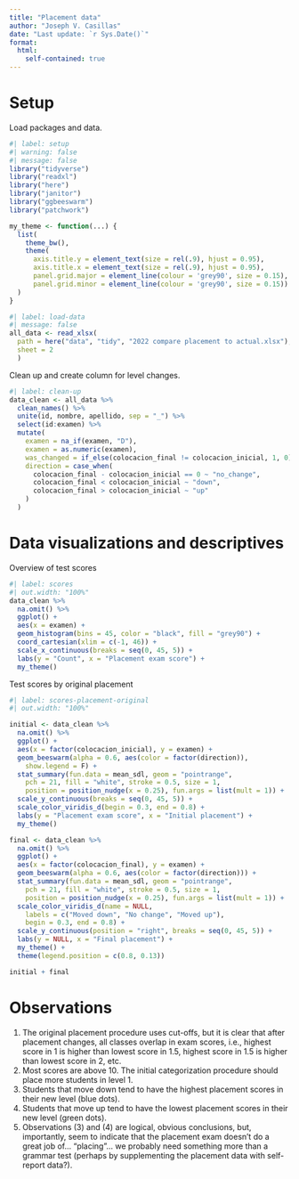 ```yaml
---
title: "Placement data"
author: "Joseph V. Casillas"
date: "Last update: `r Sys.Date()`"
format: 
  html:
    self-contained: true
---
```


# Setup

Load packages and data. 

```r
#| label: setup
#| warning: false
#| message: false
library("tidyverse")
library("readxl")
library("here")
library("janitor")
library("ggbeeswarm")
library("patchwork")

my_theme <- function(...) {
  list(
    theme_bw(), 
    theme(
      axis.title.y = element_text(size = rel(.9), hjust = 0.95),
      axis.title.x = element_text(size = rel(.9), hjust = 0.95),
      panel.grid.major = element_line(colour = 'grey90', size = 0.15),
      panel.grid.minor = element_line(colour = 'grey90', size = 0.15))
  )
}
```

```r
#| label: load-data
#| message: false
all_data <- read_xlsx(
  path = here("data", "tidy", "2022 compare placement to actual.xlsx"), 
  sheet = 2
  )
```

Clean up and create column for level changes. 

```r
#| label: clean-up
data_clean <- all_data %>% 
  clean_names() %>% 
  unite(id, nombre, apellido, sep = "_") %>% 
  select(id:examen) %>% 
  mutate(
    examen = na_if(examen, "D"), 
    examen = as.numeric(examen), 
    was_changed = if_else(colocacion_final != colocacion_inicial, 1, 0), 
    direction = case_when(
      colocacion_final - colocacion_inicial == 0 ~ "no_change", 
      colocacion_final < colocacion_inicial ~ "down", 
      colocacion_final > colocacion_inicial ~ "up"
    )
  )
```

# Data visualizations and descriptives

Overview of test scores

```r
#| label: scores
#| out.width: "100%"
data_clean %>% 
  na.omit() %>% 
  ggplot() + 
  aes(x = examen) + 
  geom_histogram(bins = 45, color = "black", fill = "grey90") + 
  coord_cartesian(xlim = c(-1, 46)) + 
  scale_x_continuous(breaks = seq(0, 45, 5)) + 
  labs(y = "Count", x = "Placement exam score") + 
  my_theme()
```

Test scores by original placement

```r
#| label: scores-placement-original
#| out.width: "100%"

initial <- data_clean %>% 
  na.omit() %>% 
  ggplot() + 
  aes(x = factor(colocacion_inicial), y = examen) + 
  geom_beeswarm(alpha = 0.6, aes(color = factor(direction)), 
    show.legend = F) + 
  stat_summary(fun.data = mean_sdl, geom = "pointrange", 
    pch = 21, fill = "white", stroke = 0.5, size = 1, 
    position = position_nudge(x = 0.25), fun.args = list(mult = 1)) + 
  scale_y_continuous(breaks = seq(0, 45, 5)) + 
  scale_color_viridis_d(begin = 0.3, end = 0.8) + 
  labs(y = "Placement exam score", x = "Initial placement") + 
  my_theme()

final <- data_clean %>% 
  na.omit() %>% 
  ggplot() + 
  aes(x = factor(colocacion_final), y = examen) + 
  geom_beeswarm(alpha = 0.6, aes(color = factor(direction))) + 
  stat_summary(fun.data = mean_sdl, geom = "pointrange", 
    pch = 21, fill = "white", stroke = 0.5, size = 1, 
    position = position_nudge(x = 0.25), fun.args = list(mult = 1)) + 
  scale_color_viridis_d(name = NULL, 
    labels = c("Moved down", "No change", "Moved up"), 
    begin = 0.3, end = 0.8) +
  scale_y_continuous(position = "right", breaks = seq(0, 45, 5)) + 
  labs(y = NULL, x = "Final placement") + 
  my_theme() + 
  theme(legend.position = c(0.8, 0.13))

initial + final
```

# Observations

1. The original placement procedure uses cut-offs, but it is clear that after placement changes, all classes overlap in exam scores, i.e., highest score in 1 is higher than lowest score in 1.5, highest score in 1.5 is higher than lowest score in 2, etc. 
2. Most scores are above 10. The initial categorization procedure should place more students in level 1. 
3. Students that move down tend to have the highest placement scores in their new level (blue dots). 
4. Students that move up tend to have the lowest placement scores in their new level (green dots). 
5. Observations (3) and (4) are logical, obvious conclusions, but, importantly, seem to indicate that the placement exam doesn't do a great job of... "placing"... we probably need something more than a grammar test (perhaps by supplementing the placement data with self-report data?). 
